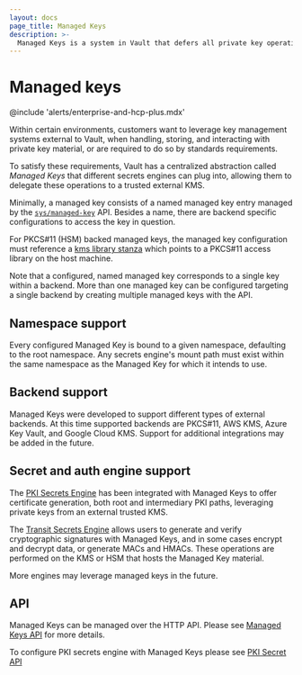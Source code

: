 ```yaml
---
layout: docs
page_title: Managed Keys
description: >-
  Managed Keys is a system in Vault that defers all private key operations to a third party system.
---
```


# Managed keys

@include 'alerts/enterprise-and-hcp-plus.mdx'

Within certain environments, customers want to leverage key management systems
external to Vault, when handling, storing, and interacting with
private key material, or are required to do so by standards requirements.

To satisfy these requirements, Vault has a centralized abstraction called
*Managed Keys* that different secrets engines can plug into, allowing them to
delegate these operations to a trusted external KMS.

Minimally, a managed key consists of a named managed key entry managed by the
[`sys/managed-key`](/vault/api-docs/system/managed-keys) API.  Besides a name,
there are backend specific configurations to access the key in question.

For PKCS#11 (HSM) backed managed keys, the managed key configuration must
reference a [kms library stanza](/vault/docs/configuration/kms-library) which points
to a PKCS#11 access library on the host machine.

Note that a configured, named managed key corresponds to a single key within
a backend.  More than one managed key can be configured targeting a single
backend by creating multiple managed keys with the API.

## Namespace support

Every configured Managed Key is bound to a given namespace, defaulting to the
root namespace. Any secrets engine's mount path must exist within the same namespace
as the Managed Key for which it intends to use.

## Backend support

Managed Keys were developed to support different types of external backends. At
this time supported backends are PKCS#11, AWS KMS, Azure Key Vault, and Google
Cloud KMS. Support for additional integrations may be added in the future.

## Secret and auth engine support

The [PKI Secrets Engine](/vault/api-docs/secret/pki#managed-keys) has been integrated
with Managed Keys to offer certificate generation, both root and intermediary
PKI paths, leveraging private keys from an external trusted KMS.

The [Transit Secrets Engine](/vault/api-docs/secret/transit#managed-keys) allows users
to generate and verify cryptographic signatures with Managed Keys, and in some cases encrypt
and decrypt data, or generate MACs and HMACs. These operations are performed on the KMS or HSM
that hosts the Managed Key material.

More engines may leverage managed keys in the future.

## API

Managed Keys can be managed over the HTTP API. Please see
[Managed Keys API](/vault/api-docs/system/managed-keys) for more details.

To configure PKI secrets engine with Managed Keys please see
[PKI Secret API](/vault/api-docs/secret/pki#managed-keys)
